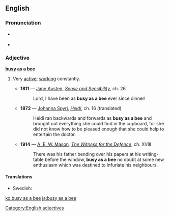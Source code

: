 ==English==

===Pronunciation===
* {{a|US}} {{IPA|/ˈbɪziæzəˈbiː/}}
* {{rhymes|iː}}

===Adjective===
'''[[busy]] [[as]] [[a]] [[bee]]'''

# {{simile}} Very [[active]]; [[work]]ing constantly.
#* '''1811''' — [[w:Jane Austen|Jane Austen]], ''[[s:Sense and Sensibility|Sense and Sensibility]]'', ch. 26
#*: Lord, I have been as '''busy as a bee''' ever since dinner!
#* '''1872''' — [[w:Johanna Spyri|Johanna Spyri]], ''[[s:Heidi|Heidi]]'', ch. 16 (translated)
#*: Heidi ran backwards and forwards as '''busy as a bee''' and brought out everything she could find in the cupboard, for she did not know how to be pleased enough that she could help to entertain the doctor.
#* '''1914''' — [[w:A. E. W. Mason|A. E. W. Mason]], ''[[s:The Witness for the Defence|The Witness for the Defence]]'', ch. XVIII
#*: There was his father bending over his papers at his writing-table before the window, '''busy as a bee''' no doubt at some new enthusiasm which was destined to infuriate his neighbours.

====Translations====
{{trans-top|working constantly}}
* Swedish: {{t|sv|flitig som en myra}}
{{trans-mid}}
{{trans-bottom}}

[[Category:English adjectives]]

[[ko:busy as a bee]]
[[ja:busy as a bee]]